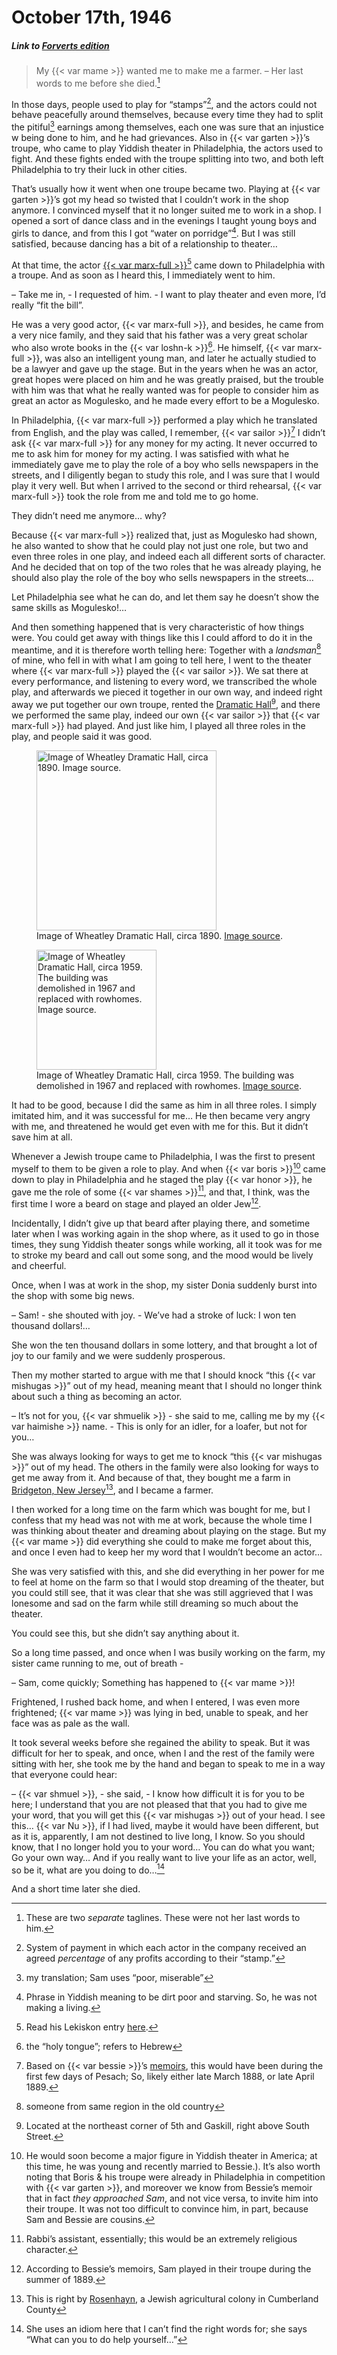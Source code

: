 # October 17th, 1946

##### _Link to [Forverts edition](https://www.nli.org.il/en/newspapers/frw/1946/10/17/01/)_ {.unnumbered}

> My {{< var mame >}} wanted me to make me a farmer. -- Her last words to me before she died.^[These are two _separate_ taglines. These were not her last words to him.]

In those days, people used to play for "stamps"^[System of payment in which each actor in the company received an agreed _percentage_ of any profits according to their "stamp."], and the actors could not behave peacefully around themselves, because every time they had to split the pitiful^[my translation; Sam uses "poor, miserable"] earnings among themselves, each one was sure that an injustice w being done to him, and he had grievances. Also in {{< var garten >}}'s troupe, who came to play Yiddish theater in Philadelphia, the actors used to fight. And these fights ended with the troupe splitting into two, and both left Philadelphia to try their luck in other cities.

That's usually how it went when one troupe became two. Playing at {{< var garten >}}'s got my head so twisted that I couldn't work in the shop anymore. I convinced myself that it no longer suited me to work in a shop. I opened a sort of dance class and in the evenings I taught young boys and girls to dance, and from this I got "water on porridge"^[Phrase in Yiddish meaning to be dirt poor and starving. So, he was not making a living.]. But I was still satisfied, because dancing has a bit of a relationship to theater...

At that time, the actor [{{< var marx-full >}}](https://en.wikipedia.org/wiki/Rudolph_Marks)^[Read his Lekiskon entry [here](https://www.museumoffamilyhistory.com/yt/lex/M/marks-rudolph.htm).] came down to Philadelphia with a troupe. And as soon as I heard this, I immediately went to him.

-- Take me in,  - I requested of him. - I want to play theater and even more, I'd really "fit the bill".

He was a very good actor, {{< var marx-full >}}, and besides, he came from a very nice family, and they said that his father was a very great scholar who also wrote books in the {{< var loshn-k >}}^[the "holy tongue"; refers to Hebrew]. He himself, {{< var marx-full >}}, was also an intelligent young man, and later he actually studied to be a lawyer and gave up the stage. But in the years when he was an actor, great hopes were placed on him and he was greatly praised, but the trouble with him was that what he really wanted was for people to consider him as great an actor as Mogulesko, and he made every effort to be a Mogulesko.

In Philadelphia, {{< var marx-full >}} performed a play which he translated from English, and the play was called, I remember, {{< var sailor >}}^[Based on {{< var bessie >}}'s [memoirs](https://www.yiddishbookcenter.org/collections/yiddish-books/spb-nybc207981/thomashefsky-bessie-mayn-lebens-geshikhte-di-layden-un-freyden-fun-a-idisher-star-aktrise), this would have been during the first few days of Pesach; So, likely either late March 1888, or late April 1889.] I didn't ask {{< var marx-full >}} for any money for my acting. It never occurred to me to ask him for money for my acting. I was satisfied with what he immediately gave me to play the role of a boy who sells newspapers in the streets, and I diligently began to study this role, and I was sure that I would play it very well. But when I arrived to the second or third rehearsal, {{< var marx-full >}} took the role from me and told me to go home.

They didn't need me anymore... why?

Because {{< var marx-full >}} realized that, just as Mogulesko had shown, he also wanted to show that he could play not just one role, but two and even three roles in one play, and indeed each all different sorts of character. And he decided that on top of the two roles that he was already playing, he should also play the role of the boy who sells newspapers in the streets...

Let Philadelphia see what he can do, and let them say he doesn't show the same skills as Mogulesko!...

And then something happened that is very characteristic of how things were. You could get away with things like this I could afford to do it in the meantime, and it is therefore worth telling here:
Together with a _landsman_^[someone from same region in the old country] of mine, who fell in with what I am going to tell here, I went to the theater where {{< var marx-full >}} played the {{< var sailor >}}. We sat there at every performance, and listening to every word, we transcribed the whole play, and afterwards we pieced it together in our own way, and indeed right away we put together our own troupe, rented the [Dramatic Hall](https://www.museumoffamilyhistory.com/jqp-wheatley.htm)^[Located at the northeast corner of 5th and Gaskill, right above South Street.], and there we performed the same play, indeed our own {{< var sailor >}} that {{< var marx-full >}} had played. And just like him, I played all three roles in the play, and people said it was good.

::: {layout-ncol=2}

![Image of Wheatley Dramatic Hall, circa 1890. [Image source](https://archive.nyu.edu/handle/2451/56843).](../img/dramatic-hall-1890.jpg){width="3in"}

![Image of Wheatley Dramatic Hall, circa 1959. The building was demolished in 1967 and replaced with rowhomes. [Image source](https://www.ocfrealty.com/naked-philly/society-hill/delorean-time-machine-5th-gaskill/).](../img/gaskill-1959.jpg){width="2in"}
:::

It had to be good, because I did the same as him in all three roles. I simply imitated him, and it was successful for me... He then became very angry with me, and threatened he would get even with me for this. But it didn't save him at all.

Whenever a Jewish troupe came to Philadelphia, I was the first to present myself to them to be given a role to play. And when {{< var boris >}}^[He would soon become a major figure in Yiddish theater in America; at this time, he was young and recently married to Bessie.). It's also worth noting that Boris & his troupe were already in Philadelphia in competition with {{< var garten >}}, and moreover we know from Bessie's memoir that in fact _they approached Sam_, and not vice versa, to invite him into their troupe. It was not too difficult to convince him, in part, because Sam and Bessie are cousins.] came down to play in Philadelphia and he staged the play {{< var honor >}}, he gave me the role of some {{< var shames >}}^[Rabbi's assistant, essentially; this would be an extremely religious character.], and that, I think, was the first time I wore a beard on stage and played an older Jew^[According to Bessie's memoirs, Sam played in their troupe during the summer of 1889.].

Incidentally, I didn't give up that beard after playing there, and sometime later when I was working again in the shop where, as it used to go in those times, they sung Yiddish theater songs while working, all it took was for me to stroke my beard and call out some song, and the mood would be lively and cheerful.

Once, when I was at work in the shop, my sister Donia suddenly burst into the shop with some big news.

-- Sam! - she shouted with joy. - We've had a stroke of luck: I won ten thousand dollars!...

She won the ten thousand dollars in some lottery, and that brought a lot of joy to our family and we were suddenly prosperous.

Then my mother started to argue with me that I should knock "this {{< var mishugas >}}" out of my head, meaning meant that I should no longer think about such a thing as becoming an actor.

-- It's not for you, {{< var shmuelik >}} - she said to me, calling me by my {{< var haimishe >}} name. - This is only for an idler, for a loafer, but not for you...

She was always looking for ways to get me to knock "this {{< var mishugas >}}" out of my head. The others in the family were also looking for ways to get me away from it. And because of that, they bought me a farm in [Bridgeton, New Jersey](https://en.wikipedia.org/wiki/Bridgeton,_New_Jersey)^[This is right by [Rosenhayn](https://en.wikipedia.org/wiki/Rosenhayn,_New_Jersey), a Jewish agricultural colony in Cumberland County], and I became a farmer. 

I then worked for a long time on the farm which was bought for me, but I confess that my head was not with me at work, because the whole time I was thinking about theater and dreaming about playing on the stage. But my {{< var mame >}} did everything she could to make me forget about this, and once I even had to keep her my word that I wouldn't become an actor...

She was very satisfied with this, and she did everything in her power for me to feel at home on the farm so that I would stop dreaming of the theater, but you could still see, that it was clear that she was still aggrieved that I was lonesome and sad on the farm while still dreaming so much about the theater.

You could see this, but she didn't say anything about it.

So a long time passed, and once when I was busily working on the farm, my sister came running to me, out of breath - 

-- Sam, come quickly; Something has happened to {{< var mame >}}!

Frightened, I rushed back home, and when I entered, I was even more frightened; {{< var mame >}} was lying in bed, unable to speak, and her face was as pale as the wall.

It took several weeks before she regained the ability to speak. But it was difficult for her to speak, and once, when I and the rest of the family were sitting with her, she took me by the hand and began to speak to me in a way that everyone could hear:

-- {{< var shmuel >}}, - she said, - I know how difficult it is for you to be here; I understand that you are not pleased that that you had to give me your word, that you will get this {{< var mishugas >}} out of your head. I see this... {{< var Nu >}}, if I had lived, maybe it would have been different, but as it is, apparently, I am not destined to live long, I know. So you should know, that I no longer hold you to your word... You can do what you want; Go your own way... And if you really want to live your life as an actor, well, so be it, what are you doing to do...^[She uses an idiom here that I can't find the right words for; she says "What can you to do help yourself..."]

And a short time later she died.
